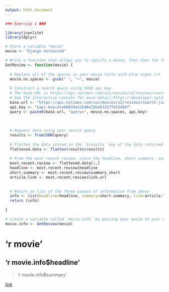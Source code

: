 ```yaml
---
output: html_document
---
```



```r
### Exercise 1 ###

library(jsonlite)
library(dplyr)

# Store a variable "movie"
movie <- "Django Unchained"

# Write a function that allows you to specify a movie, then does the following:
GetReview <- function(movie) {
  
  # Replace all of the spaces in your movie title with plus signs (+)
  movie.no.spaces <- gsub(" ", "+", movie)
  
  # Construct a search query using YOUR api key
  # The base URL is https://api.nytimes.com/svc/movies/v2/reviews/search.json?
  # See the interactive console for more detail:https://developer.nytimes.com/movie_reviews_v2.json#/Console/GET/reviews/search.json
  base.url <- "https://api.nytimes.com/svc/movies/v2/reviews/search.json?"
  api.key <- "&api-key=3ce08839a12b48e2bbe6331ff9154bbf"
  query <- paste0(base.url, "query=", movie.no.spaces, api.key)
  
  
  
  # Request data using your search query
  results <- fromJSON(query)
  
  # Flatten the data stored in the `$results` key of the data returned to you
  flattened.data <- flatten(results$results)
  
  # From the most recent review, store the headline, short summary, and link to full article each in their own variables
  most.recent.review <- flattened.data[1,]
  headline <- most.recent.review$headline
  short.summary <- most.recent.review$summary_short
  article.link <- most.recent.review$link.url
  
  
  # Return an list of the three pieces of information from above
  info <- list(headline=headline, summary=short.summary, link=article.link)
  return (info)
  
}

# Create a variable called `movie.info` by passing your movie to your GetReview function
movie.info <- GetReview(movie)

```

# 'r movie'

## 'r movie.info$headline'

> 'r movie.info$summary'

[link]('r movie.info$link')
